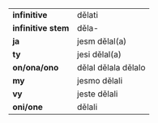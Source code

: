 |                |          |
| -------------- | -------- |
| **infinitive**         | dělati  | nesti | hvaliti |
| **infinitive stem**    | děla-   | nes-  | hvali- |
| **ja**                 | jesm dělal(a) | jesm nesl(a) | jesm hvalil(a) |
| **ty**                 | jesi dělal(a) | jesi nesl(a) | jesi hvalil(a) |
| **on/ona/ono**         | dělal dělala dělalo | nesl nesla neslo | hvalil hvalila hvalilo |
| **my**                 | jesmo dělali | jesmo nesli | jesmo hvalili |
| **vy**                 | jeste dělali | jeste nesli | jeste hvalili |
| **oni/one**            | dělali  | nesli | hvalili |